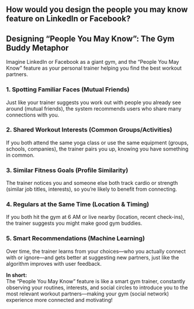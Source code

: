 ## How would you design the people you may know feature on LinkedIn or Facebook?

## Designing "People You May Know": The Gym Buddy Metaphor

Imagine LinkedIn or Facebook as a giant gym, and the "People You May Know" feature as your personal trainer helping you find the best workout partners.

### 1. **Spotting Familiar Faces (Mutual Friends)**
Just like your trainer suggests you work out with people you already see around (mutual friends), the system recommends users who share many connections with you.

### 2. **Shared Workout Interests (Common Groups/Activities)**
If you both attend the same yoga class or use the same equipment (groups, schools, companies), the trainer pairs you up, knowing you have something in common.

### 3. **Similar Fitness Goals (Profile Similarity)**
The trainer notices you and someone else both track cardio or strength (similar job titles, interests), so you’re likely to benefit from connecting.

### 4. **Regulars at the Same Time (Location & Timing)**
If you both hit the gym at 6 AM or live nearby (location, recent check-ins), the trainer suggests you might make good gym buddies.

### 5. **Smart Recommendations (Machine Learning)**
Over time, the trainer learns from your choices—who you actually connect with or ignore—and gets better at suggesting new partners, just like the algorithm improves with user feedback.

**In short:**  
The "People You May Know" feature is like a smart gym trainer, constantly observing your routines, interests, and social circles to introduce you to the most relevant workout partners—making your gym (social network) experience more connected and motivating!